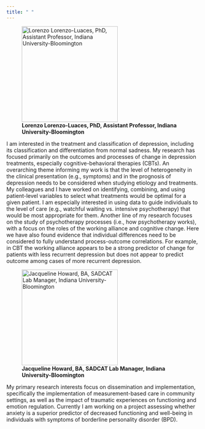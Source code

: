 ```yaml
---
title: " "
---
```


![**Lorenzo Lorenzo-Luaces, PhD, Assistant Professor, Indiana University-Bloomington**](LLL.jpg){height=250px width=250px}

I am interested in the treatment and classification of depression, including its classification and differentiation from normal sadness. My research has focused primarily on the outcomes and processes of change in depression treatments, especially cognitive-behavioral therapies (CBTs). An overarching theme informing my work is that the level of heterogeneity in the clinical presentation (e.g., symptoms) and in the prognosis of depression needs to be considered when studying etiology and treatments. My colleagues and I have worked on identifying, combining, and using patient-level variables to select what treatments would be optimal for a given patient. I am especially interested in using data to guide individuals to the level of care (e.g., watchful waiting vs. intensive psychotherapy) that would be most appropriate for them. Another line of my research focuses on the study of psychotherapy processes (i.e., how psychotherapy works), with a focus on the roles of the working alliance and cognitive change. Here we have also found evidence that individual differences need to be considered to fully understand process-outcome correlations. For example, in CBT the working alliance appears to be a strong predictor of change for patients with less recurrent depression but does not appear to predict outcome among cases of more recurrent depression.

![**Jacqueline Howard, BA, SADCAT Lab Manager, Indiana University-Bloomington**](JH.jpg){height=250px width=250px}

My primary research interests focus on dissemination and implementation, specifically the implementation of measurement-based care in community settings, as well as the impact of traumatic experiences on functioning and emotion regulation. Currently I am working on a project assessing whether anxiety is a superior predictor of decreased functioning and well-being in individuals with symptoms of borderline personality disorder (BPD). 